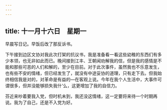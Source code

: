 ```yaml
---
---
---
```

title: 十一月十六日　星期一
---




早晨写日记。早饭后改了那反诉书。

下午接到边区文协对我此次打架的抗议书，我是准备看一看这些幼稚的东西们有多少本领，也无非如此而已。晚间接到江丰、王朝闻劝解我的信，但是我的感情是不能和那些可恶的人们和解的，至少在目前。对于此次事件，虽然我也不乐意发生，也有些不安的情绪，但已经发生了，就没有中途妥协的道理，只有走下去。但我始终相信我是对的，对革命是有益的―在客观上说。今年在我个人生活中，大事件可谓很多，但并没能够损失我什‘么，这更增加了我的自信力。

芬近来吵着要我入党，但时机未到，我还没这情绪，这一定要将来待一个时期再说。我为了自己，还是不入党为好。
